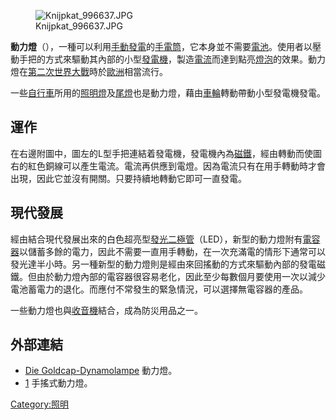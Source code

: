 [[File:Knijpkat_996637.JPG|thumb]]

'''動力燈'''（{{lang-en|Dyno torch}}），一種可以利用[[人力發電|手動發電]]的[[手電筒|手電筒]]，它本身並不需要[[電池|電池]]。使用者以壓動手把的方式來驅動其內部的小型[[發電機|發電機]]，製造[[電流|電流]]而達到點亮[[燈泡|燈泡]]的效果。動力燈在[[第二次世界大戰|第二次世界大戰]]時於[[歐洲|歐洲]]相當流行。

一些[[自行車|自行車]]所用的[[照明燈|照明燈]]及[[尾燈|尾燈]]也是動力燈，藉由[[車輪|車輪]]轉動帶動小型發電機發電。

== 運作 ==
在右邊附圖中，圖左的L型手把連結着發電機，發電機內為[[磁鐵|磁鐵]]，經由轉動而使圖右的紅色銅線可以產生電流。電流再供應到電燈。因為電流只有在用手轉動時才會出現，因此它並沒有開關。只要持續地轉動它即可一直發電。

== 現代發展 ==
經由結合現代發展出來的白色超亮型[[發光二極管|發光二極管]]（LED），新型的動力燈附有[[電容器|電容器]]以儲蓄多餘的電力，因此不需要一直用手轉動，在一次充滿電的情形下通常可以發光達半小時。另一種新型的動力燈則是經由來回搖動的方式來驅動內部的發電磁鐵。但由於動力燈內部的電容器很容易老化，因此至少每數個月要使用一次以減少電池蓄電力的退化。而應付不常發生的緊急情況，可以選擇無電容器的產品。

一些動力燈也與[[收音機|收音機]]結合，成為防災用品之一。

== 外部連結 ==

*[http://www.b-kainka.de/bastel48.htm Die Goldcap-Dynamolampe] {{Wayback|url=http://www.b-kainka.de/bastel48.htm |date=20100908082452 }} 動力燈。
*[http://www.instructables.com/id/E5BLCRZ178ES9J6A88/] {{Wayback|url=http://www.instructables.com/id/E5BLCRZ178ES9J6A88/ |date=20061102174759 }} 手搖式動力燈。

[[Category:照明|Category:照明]]